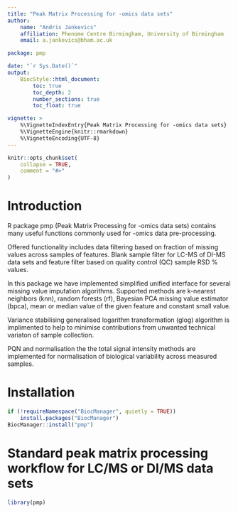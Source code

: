 ```yaml
---
title: "Peak Matrix Processing for -omics data sets"
author: 
    name: "Andris Jankevics"
    affiliation: Phenome Centre Birmingham, University of Birmingham
    email: a.jankevics@bham.ac.uk

package: pmp

date: "`r Sys.Date()`"
output: 
    BiocStyle::html_document:
        toc: true
        toc_depth: 2  
        number_sections: true  
        toc_float: true

vignette: >
    %\VignetteIndexEntry{Peak Matrix Processing for -omics data sets}
    %\VignetteEngine{knitr::rmarkdown}
    %\VignetteEncoding{UTF-8}
---
```


```r
knitr::opts_chunk$set(
    collapse = TRUE,
    comment = "#>"
)
```

# Introduction

R package pmp (Peak Matrix Processing for -omics data sets) contains many
useful functions commonly used for -omics data pre-processing.

Offered functionality includes data filtering based on fraction of missing
values across samples of features. Blank sample filter for LC-MS of DI-MS 
data sets and feature filter based on quality control (QC)
sample RSD \% values.

In this package we have implemented simplified unified interface for several
missing value imputation algorithms. Supported methods are k-nearest neighbors 
(knn), random forests (rf), Bayesian PCA missing value estimator (bpca), 
mean or median value of the given feature and constant small value.

Variance stabilising generalised logarithm transformation (glog) algorithm is 
implimented to help to minimise contributions from unwanted technical variaton
of sample collection.

PQN and normalisation the the total signal intensity methods are implemented for
normalisation of biological variability across measured samples.

# Installation

```r
if (!requireNamespace("BiocManager", quietly = TRUE))
    install.packages("BiocManager")
BiocManager::install("pmp")
```


# Standard peak matrix processing workflow for LC/MS or DI/MS data sets

```r
library(pmp)
```

